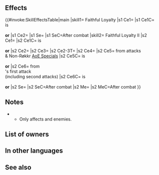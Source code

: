 {{Passive
|type=B
|name=Faithful Loyalty
|exclusive=1
|canUseWeapon={{WeaponList|All}}
|canUseMove={{MoveList|All}}
|properties=random_owner
|1name=Faithful Loyalty
|1tagid=SID_信じつづける誓い
|1cost=300
|1effect=If armored or cavalry foe initiates combat, unit can counterattack before foe's first attack. Neutralizes effects that prevent unit's follow-up attacks during combat. After combat, grants 【Vantage】to unit.<br><br>【Vantage】<br>If foe initiates combat, unit can counterattack before foe's first attack for 1 turn.
|1required=-
|1next=-
|2name=Faithful Loyalty II
|2tagid=SID_信じつづける…・承
|2effect=If armored or cavalry foe initiates combat, unit can counterattack before foe's first attack.<br><br>Inflicts Atk/Spd/Def-5 on foe and neutralizes effects that guarantee foe's follow-up attacks and effects that prevent unit's follow-up attacks during combat, and also, if foe is armored or cavalry, reduces damage from foe's attacks by X (including from area-of-effect Specials; excluding Røkkr area-of-effect Specials; X = highest total bonuses among unit and allies within 2 spaces of unit), and if foe is not armored or cavalry, reduces damage from foe's first attack by 40% of X during combat ("first attack" normally means only the first strike; for effects that grant "unit attacks twice," it means the first and second strikes).<br><br>After combat, restores 7 HP to unit and grants【Vantage】to unit for 1 turn.<br><br>【Vantage】<br>If foe initiates combat, unit can counterattack before foe's first attack for 1 turn.
|2cost=300
|properties2=
}}
==Effects==
{{#invoke:SkillEffectsTable|main
|skill1={{Si|Faithful Loyalty}} Faithful Loyalty
|s1 Ce1={{Eft|Vantage}}
|s1 Ce1C={{Tgt|Foe}} is<br>{{Mt|Armored}}<br>'''or''' {{Mt|Cavalry}}
|s1 Ce2={{Eft|Neutralize Prevent Follow-Ups}}
|s1 Se={{SEt|Vantage}}
|s1 SeC=After combat
|skill2={{Si|Faithful Loyalty II}} Faithful Loyalty II
|s2 Ce1={{Eft|Vantage}}
|s2 Ce1C={{Tgt|Foe}} is<br>{{Mt|Armored}}<br>'''or''' {{Mt|Cavalry}}
|s2 Ce2={{Eft|Temporary debuffs|Atk/Spd/Def|4}}
|s2 Ce3={{Eft|Neutralize Guaranteed Follow-Ups}}
|s2 Ce2-3T={{Tgt|Foe}}
|s2 Ce4={{Eft|Neutralize Prevent Follow-Ups}}
|s2 Ce5={{Eft|Damage Reduction|highest total {{SEt|bonuses}}<br>on {{Tgt|Unit}} & {{Tgt|Allies}}<br>[[within 2 spaces]]}} from attacks<br>& Non-Røkkr [[AoE Specials]]
|s2 Ce5C={{Tgt|Foe}} is<br>{{Mt|Armored}}<br>'''or''' {{Mt|Cavalry}}
|s2 Ce6={{Eft|Damage Reduction|percent=0|40% of highest total {{SEt|bonuses}}<br>on {{Tgt|Unit}} & {{Tgt|Allies}}<br>[[within 2 spaces]]}} from<br>{{Tgt|Foe}}'s first attack<br>(including second attacks)
|s2 Ce6C={{Tgt|Foe}} is<br>{{Mt|Infantry}}<br>'''or''' {{Mt|Flying}}
|s2 Se={{SEt|Vantage}}
|s2 SeC=After combat
|s2 Me={{Eft|Heal|7}}
|s2 MeC=After combat
}}

==Notes==
{{Counterattack before first attack}}
** Only affects {{Mt|armored}} and {{Mt|cavalry}} enemies.
{{Follow-up effect neutralization|preventOnly=1}}
{{After combat note}}
{{Vantage}}
{{Temporary debuffs|name=Faithful Loyalty II}}
{{FlatDamageReduction}}
{{FlatAoEDamageReduction}}
{{EffectfromBonuses|multiTarget=1|target=unit or allies [[within 2 spaces]]|flat damage-reduction effects|name=Faithful Loyalty II}}
{{After combat healing|name=Faithful Loyalty II}}

==List of owners==
{{Skill Hero List}}
==In other languages==
{{OtherLanguages
|japanese=信じつづける誓い
|german=Ewige Treue
|spanishEU=Fidelidad eterna
|spanishLA=Fidelidad eterna
|french=Loyauté sans fin
|italian=Sempre fedele
|chineseTW=一直相信的誓言
|portuguese=Fidelidade leal
}}
==See also==
{{See also skills|cond=(Description LIKE '%counterattack before foe_s first attack%' OR Description LIKE '%【Vantage】%' OR Description LIKE '%reduces damage dealt to unit by X%= highest total bonuses%unit and allies within _ spaces%') AND Exclusive='1'}}
{{Passives Navbox|B}}
